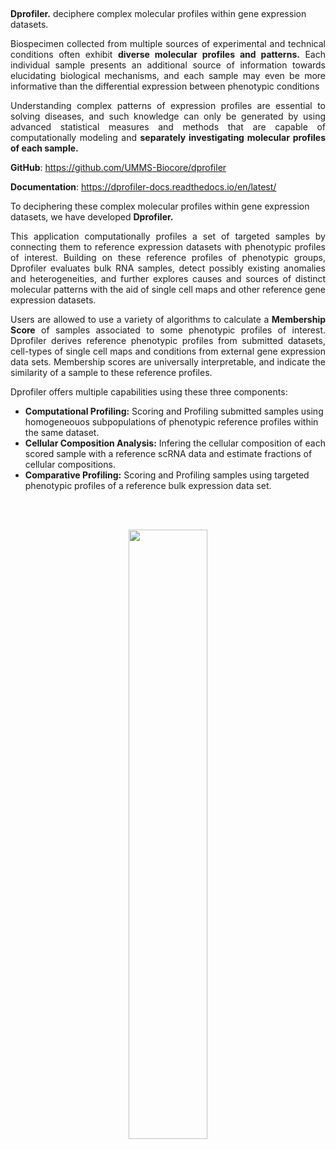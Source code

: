 <br>

**Dprofiler.** deciphere complex molecular profiles within gene expression datasets. 

<p style="text-align: justify"> 
Biospecimen collected from multiple sources of experimental and technical conditions often exhibit
**diverse molecular profiles and patterns.** Each individual sample presents an additional source of information towards elucidating
biological mechanisms, and each sample may even be more informative than the differential expression between phenotypic conditions
</p>

<p style="text-align: justify"> 
Understanding complex patterns of expression profiles are essential to solving diseases, and such knowledge can only be generated by
using advanced statistical measures and methods that are capable of computationally modeling and **separately investigating molecular profiles of each sample.**
</p>

**GitHub**:
[https://github.com/UMMS-Biocore/dprofiler](https://github.com/UMMS-Biocore/dprofiler)

**Documentation**:
[https://dprofiler-docs.readthedocs.io/en/latest/](https://dprofiler-docs.readthedocs.io/en/latest/)

To deciphering these complex molecular profiles within gene expression datasets, we have developed **Dprofiler.**

<p style="text-align: justify"> 
This application computationally profiles a set of targeted samples by connecting them to reference expression datasets with phenotypic profiles of interest.
Building on these reference profiles of phenotypic groups, Dprofiler evaluates bulk RNA samples, detect possibly existing anomalies and heterogeneities,
and further explores causes and sources of distinct molecular patterns with the aid of single cell maps and other reference gene expression datasets.
</p>

<p style="text-align: justify"> 
Users are allowed to use a variety of algorithms to calculate a **Membership Score** of samples associated to some phenotypic profiles of interest.
Dprofiler derives reference phenotypic profiles from submitted datasets, cell-types of single cell maps and conditions from external gene expression data sets.
Membership scores are universally interpretable, and indicate the similarity of a sample to these reference profiles.
</p>

Dprofiler offers multiple capabilities using these three components:

- **Computational Profiling:** Scoring and Profiling submitted samples using homogeneouos subpopulations of phenotypic reference profiles within the same dataset.
- **Cellular Composition Analysis:** Infering the cellular composition of each scored sample with a reference scRNA data and estimate fractions of cellular compositions.
- **Comparative Profiling:** Scoring and Profiling samples using targeted phenotypic profiles of a reference bulk expression data set.

<br>
<br>

<div style = "width: 100%; text-align: center">
  <img width="50%" height="50%" src="image/DprofilerWorkflow.png" class="center">
</div>

<br>

